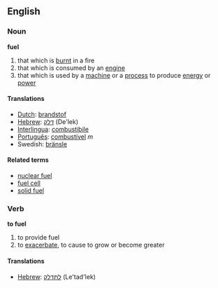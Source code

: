 ==English==
===Noun===
'''fuel'''
#that which is [[burn]]t in a fire
#that which is consumed by an [[engine]]
#that which is used by a [[machine]] or a [[process]] to produce [[energy]] or [[power]]

====Translations====
*[[Dutch]]: [[brandstof]]
*[[Hebrew]]: [[דלק]] (De'lek)
*[[Interlingua]]: [[combustibile]]
*[[Português]]: [[combustível]] ''m''
*Swedish: [[bränsle]]

====Related terms====
*[[nuclear fuel]]
*[[fuel cell]]
*[[solid fuel]]

===Verb===
'''to fuel'''
#to provide fuel
#to [[exacerbate]], to cause to grow or become greater

====Translations====
*[[Hebrew]]: [[לתדלק]] (Le'tad'lek)